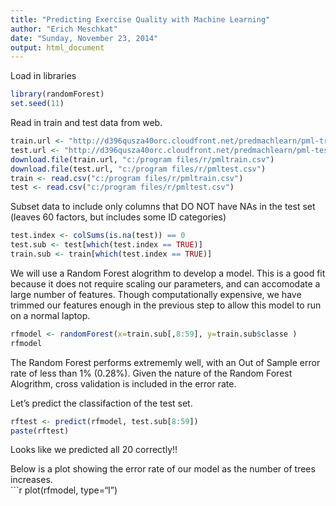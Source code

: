 ```yaml
---
title: "Predicting Exercise Quality with Machine Learning"
author: "Erich Meschkat"
date: "Sunday, November 23, 2014"
output: html_document
---
```



Load in libraries
```r
library(randomForest)
set.seed(11)
```

Read in train and test data from web.  
```r
train.url <- "http://d396qusza40orc.cloudfront.net/predmachlearn/pml-training.csv"
test.url <- "http://d396qusza40orc.cloudfront.net/predmachlearn/pml-testing.csv"
download.file(train.url, "c:/program files/r/pmltrain.csv")
download.file(test.url, "c:/program files/r/pmltest.csv")
train <- read.csv("c:/program files/r/pmltrain.csv")
test <- read.csv("c:/program files/r/pmltest.csv")
```


Subset data to include only columns that DO NOT have NAs in the test set (leaves 60 factors, but includes some ID categories)  
```r
test.index <- colSums(is.na(test)) == 0
test.sub <- test[which(test.index == TRUE)]
train.sub <- train[which(test.index == TRUE)]

```


We will use a Random Forest alogrithm to develop a model.  This is a good fit because it does not require scaling our parameters, and can accomodate a large number of features.  Though computationally expensive, we have trimmed our features enough in the previous step to allow this model to run on a normal laptop.  
```r
rfmodel <- randomForest(x=train.sub[,8:59], y=train.sub$classe )
rfmodel
```

The Random Forest performs extrememly well, with an Out of Sample error rate of less than 1% (0.28%).  Given the nature of the Random Forest Alogrithm, cross validation is included in the error rate.  



Let's predict the classifaction of the test set.  
```r
rftest <- predict(rfmodel, test.sub[8:59])
paste(rftest)
```
Looks like we predicted all 20 correctly!!

Below is a plot showing the error rate of our model as the number of trees increases.  
```r
plot(rfmodel, type="l")
